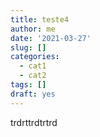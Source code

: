 ```yaml
---
title: teste4
author: me
date: '2021-03-27'
slug: []
categories:
  - cat1
  - cat2
tags: []
draft: yes
---
```


trdrttrdtrtrd
